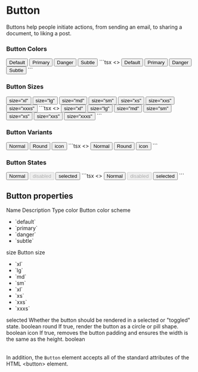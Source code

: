 
# Button

Buttons help people initiate actions, from sending an email, to sharing a document, to liking a post.

### Button Colors
<DemoSection>
  <Group gap="md">
    <Button>Default</Button>
    <Button color="primary">Primary</Button>
    <Button color="danger">Danger</Button>
    <Button color="subtle">Subtle</Button>
  </Group>
</DemoSection>
<SourceCode>
```tsx
<>
  <Button>Default</Button>
  <Button color="primary">Primary</Button>
  <Button color="danger">Danger</Button>
  <Button color="subtle">Subtle</Button>
</>
```
</SourceCode>

### Button Sizes
<DemoSection>
  <Group gap="md">
    <Button size="xl">size="xl"</Button>
    <Button size="lg">size="lg"</Button>
    <Button size="md">size="md"</Button>
    <Button size="sm">size="sm"</Button>
    <Button size="xs">size="xs"</Button>
    <Button size="xxs">size="xxs"</Button>
    <Button size="xxxs">size="xxxs"</Button>
  </Group>
</DemoSection>
<SourceCode>
```tsx
<>
  <Button size="xl">size="xl"</Button>
  <Button size="lg">size="lg"</Button>
  <Button size="md">size="md"</Button>
  <Button size="sm">size="sm"</Button>
  <Button size="xs">size="xs"</Button>
  <Button size="xxs">size="xxs"</Button>
  <Button size="xxxs">size="xxxs"</Button>
</>
```
</SourceCode>

### Button Variants
<DemoSection>
  <Group gap="md">
    <Button>Normal</Button>
    <Button round>Round</Button>
    <Button icon>icon</Button>
  </Group>
</DemoSection>
<SourceCode>
```tsx
<>
  <Button>Normal</Button>
  <Button round>Round</Button>
  <Button icon>icon</Button>
</>
```
</SourceCode>

### Button States
<DemoSection>
  <Group gap="md">
    <Button>Normal</Button>
    <Button disabled>disabled</Button>
    <Button selected>selected</Button>
  </Group>
</DemoSection>
<SourceCode>
```tsx
<>
  <Button>Normal</Button>
  <Button disabled>disabled</Button>
  <Button selected>selected</Button>
</>
```
</SourceCode>

## Button properties

<Table>
  <Table.Head>
    <Table.Row>
      <Table.Cell>Name</Table.Cell>
      <Table.Cell>Description</Table.Cell>
      <Table.Cell>Type</Table.Cell>
    </Table.Row>
  </Table.Head>
  <Table.Body>
    <Table.Row>
      <Table.Cell>color</Table.Cell>
      <Table.Cell>Button color scheme</Table.Cell>
      <Table.Cell>
        <ul>
          <li>`default`</li>
          <li>`primary`</li>
          <li>`danger`</li>
          <li>`subtle`</li>
        </ul>
      </Table.Cell>
    </Table.Row>
    <Table.Row>
      <Table.Cell>size</Table.Cell>
      <Table.Cell>Button size</Table.Cell>
      <Table.Cell>
        <ul>
          <li>`xl`</li>
          <li>`lg`</li>
          <li>`md`</li>
          <li>`sm`</li>
          <li>`xl`</li>
          <li>`xs`</li>
          <li>`xxs`</li>
          <li>`xxxs`</li>
        </ul>
      </Table.Cell>
    </Table.Row>
    <Table.Row>
      <Table.Cell>selected</Table.Cell>
      <Table.Cell>
        Whether the button should be rendered in a selected or "toggled" state.
      </Table.Cell>
      <Table.Cell>
        boolean
      </Table.Cell>
    </Table.Row>
    <Table.Row>
      <Table.Cell>round</Table.Cell>
      <Table.Cell>
        If true, render the button as a circle or pill shape.
      </Table.Cell>
      <Table.Cell>
        boolean
      </Table.Cell>
    </Table.Row>
    <Table.Row>
      <Table.Cell>icon</Table.Cell>
      <Table.Cell>
        If true, removes the button padding and ensures the width is the same as the height.
      </Table.Cell>
      <Table.Cell>
        boolean
      </Table.Cell>
    </Table.Row>
  </Table.Body>
</Table>

In addition, the `Button` element accepts all of the standard attributes of the HTML &lt;button&gt;
element.
